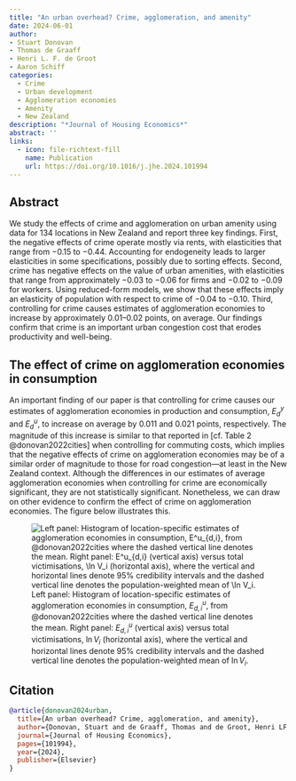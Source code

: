 ```yaml
---
title: "An urban overhead? Crime, agglomeration, and amenity"
date: 2024-06-01
author: 
- Stuart Donovan
- Thomas de Graaff
- Henri L. F. de Groot
- Aaron Schiff
categories:
  - Crime 
  - Urban development
  - Agglomeration economies
  - Amenity
  - New Zealand
description: "*Journal of Housing Economics*"
abstract: ''
links:
  - icon: file-richtext-fill
    name: Publication
    url: https://doi.org/10.1016/j.jhe.2024.101994
---
```


## Abstract

We study the effects of crime and agglomeration on urban amenity using data for 134
locations in New Zealand and report three key findings. First, the negative effects
of crime operate mostly via rents, with elasticities that range from −0.15 to −0.44.
Accounting for endogeneity leads to larger elasticities in some specifications, possibly
due to sorting effects. Second, crime has negative effects on the value of urban
amenities, with elasticities that range from approximately −0.03 to −0.06 for firms
and −0.02 to −0.09 for workers. Using reduced-form models, we show that these
effects imply an elasticity of population with respect to crime of −0.04 to −0.10.
Third, controlling for crime causes estimates of agglomeration economies to increase
by approximately 0.01–0.02 points, on average. Our findings confirm that crime is
an important urban congestion cost that erodes productivity and well-being.

## The effect of crime on agglomeration economies in consumption

An important finding of our paper is that controlling for crime causes our estimates of agglomeration economies in production and consumption, $E_d^y$ and $E_d^u$, to increase on average by 0.011 and 0.021 points, respectively.\footnote{Specifically, estimates of $E_d^y$ increase from 0.024 (s.e. 0.004) to 0.035 (s.e. 0.010) and estimates of $E_d^u$ increase from $-$0.007 (s.e. 0.007) to 0.014 (s.e. 0.016).} The magnitude of this increase is similar to that reported in [cf. Table 2 @donovan2022cities] when controlling for commuting costs, which implies that the negative effects of crime on agglomeration economies may be of a similar order of magnitude to those for road congestion---at least in the New Zealand context. Although the differences in our estimates of average agglomeration economies when controlling for crime are economically significant, they are not statistically significant. Nonetheless, we can draw on other evidence to confirm the effect of crime on agglomeration economies. The figure below illustrates this. 

![Left panel: Histogram of location-specific estimates of agglomeration economies in consumption, $E^u_{d,i}$, from @donovan2022cities where the dashed vertical line denotes the mean. Right panel: $E^u_{d,i}$ (vertical axis) versus total victimisations, $\ln V_i$ (horizontal axis), where the vertical and horizontal lines denote 95\% credibility intervals and the dashed vertical line denotes the population-weighted mean of $\ln V_i$.](featured.png)

## Citation

```bibtex
@article{donovan2024urban,
  title={An urban overhead? Crime, agglomeration, and amenity},
  author={Donovan, Stuart and de Graaff, Thomas and de Groot, Henri LF and Schiff, Aaron},
  journal={Journal of Housing Economics},
  pages={101994},
  year={2024},
  publisher={Elsevier}
}
```
